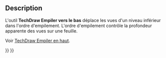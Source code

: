 <languages/>

{{Docnav/fr
|[[TechDraw_StackUp/fr|Empiler vers le haut]]
|[[TechDraw_Dimension/fr|Cote]]
|[[TechDraw_Workbench/fr|Atelier TechDraw]]
|IconL=TechDraw_StackUp.svg
|IconR=TechDraw_Dimension.svg
|IconC=Workbench_TechDraw.svg
}}

{{GuiCommand/fr
|Name=TechDraw StackDown
|Name/fr=TechDraw Empiler vers le bas
|MenuLocation=TechDraw → Empilement → Déplacer la vue vers le bas d'un niveau
|Workbenches=[[TechDraw_Workbench/fr|TechDraw]]
|Shortcut=
|Version=0.21
|SeeAlso=[[TechDraw_StackTop/fr|TechDraw Empiler en haut]], [[TechDraw_StackBottom/fr|TechDraw Empiler en bas]], [[TechDraw_StackUp/fr|TechDraw Empiler vers le haut]]
}}

== Description ==

L'outil '''TechDraw Empiler vers le bas''' déplace les vues d'un niveau inférieur dans l'ordre d'empilement. L'ordre d'empilement contrôle la profondeur apparente des vues sur une feuille.

Voir [[TechDraw_StackTop/fr|TechDraw Empiler en haut]].


{{Docnav/fr
|[[TechDraw_StackUp/fr|Empiler vers le haut]]
|[[TechDraw_Dimension/fr|Cote]]
|[[TechDraw_Workbench/fr|Atelier TechDraw]]
|IconL=TechDraw_StackUp.svg
|IconR=TechDraw_Dimension.svg
|IconC=Workbench_TechDraw.svg
}}

{{TechDraw_Tools_navi{{#translation:}}}}
{{Userdocnavi{{#translation:}}}}